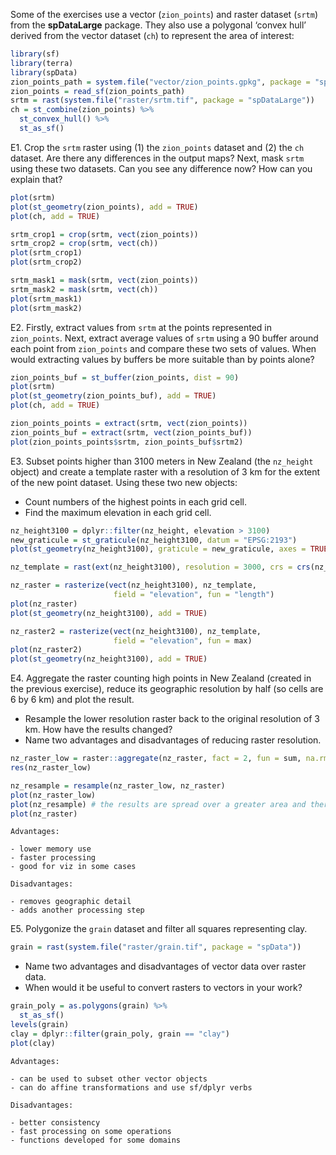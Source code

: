 Some of the exercises use a vector (`zion_points`) and raster dataset (`srtm`) from the **spDataLarge** package.
They also use a polygonal 'convex hull' derived from the vector dataset (`ch`) to represent the area of interest:

```r
library(sf)
library(terra)
library(spData)
zion_points_path = system.file("vector/zion_points.gpkg", package = "spDataLarge")
zion_points = read_sf(zion_points_path)
srtm = rast(system.file("raster/srtm.tif", package = "spDataLarge"))
ch = st_combine(zion_points) %>%
  st_convex_hull() %>% 
  st_as_sf()
```

E1. Crop the `srtm` raster using (1) the `zion_points` dataset and (2) the `ch` dataset.
Are there any differences in the output maps?
Next, mask `srtm` using these two datasets.
Can you see any difference now?
How can you explain that?

```r
plot(srtm)
plot(st_geometry(zion_points), add = TRUE)
plot(ch, add = TRUE)

srtm_crop1 = crop(srtm, vect(zion_points))
srtm_crop2 = crop(srtm, vect(ch))
plot(srtm_crop1)
plot(srtm_crop2)

srtm_mask1 = mask(srtm, vect(zion_points))
srtm_mask2 = mask(srtm, vect(ch))
plot(srtm_mask1)
plot(srtm_mask2)
```

E2. Firstly, extract values from `srtm` at the points represented in `zion_points`.
Next, extract average values of `srtm` using a 90 buffer around each point from `zion_points` and compare these two sets of values. 
When would extracting values by buffers be more suitable than by points alone?

```r
zion_points_buf = st_buffer(zion_points, dist = 90)
plot(srtm)
plot(st_geometry(zion_points_buf), add = TRUE)
plot(ch, add = TRUE)

zion_points_points = extract(srtm, vect(zion_points))
zion_points_buf = extract(srtm, vect(zion_points_buf))
plot(zion_points_points$srtm, zion_points_buf$srtm2)
```

E3. Subset points higher than 3100 meters in New Zealand (the `nz_height` object) and create a template raster with a resolution of 3 km for the extent of the new point dataset. 
Using these two new objects:

- Count numbers of the highest points in each grid cell.
- Find the maximum elevation in each grid cell.

```r
nz_height3100 = dplyr::filter(nz_height, elevation > 3100)
new_graticule = st_graticule(nz_height3100, datum = "EPSG:2193")
plot(st_geometry(nz_height3100), graticule = new_graticule, axes = TRUE)

nz_template = rast(ext(nz_height3100), resolution = 3000, crs = crs(nz_height3100))

nz_raster = rasterize(vect(nz_height3100), nz_template, 
                       field = "elevation", fun = "length")
plot(nz_raster)
plot(st_geometry(nz_height3100), add = TRUE)

nz_raster2 = rasterize(vect(nz_height3100), nz_template, 
                       field = "elevation", fun = max)
plot(nz_raster2)
plot(st_geometry(nz_height3100), add = TRUE)
```

E4. Aggregate the raster counting high points in New Zealand (created in the previous exercise), reduce its geographic resolution by half (so cells are 6 by 6 km) and plot the result.

- Resample the lower resolution raster back to the original resolution of 3 km. How have the results changed?
- Name two advantages and disadvantages of reducing raster resolution.

```r
nz_raster_low = raster::aggregate(nz_raster, fact = 2, fun = sum, na.rm = TRUE)
res(nz_raster_low)

nz_resample = resample(nz_raster_low, nz_raster)
plot(nz_raster_low)
plot(nz_resample) # the results are spread over a greater area and there are border issues
plot(nz_raster)
```

```asis
Advantages:

- lower memory use
- faster processing
- good for viz in some cases

Disadvantages:

- removes geographic detail
- adds another processing step
```

E5. Polygonize the `grain` dataset and filter all squares representing clay.

```r
grain = rast(system.file("raster/grain.tif", package = "spData"))
```

- Name two advantages and disadvantages of vector data over raster data.
- When would it be useful to convert rasters to vectors in your work?

```r
grain_poly = as.polygons(grain) %>% 
  st_as_sf()
levels(grain)
clay = dplyr::filter(grain_poly, grain == "clay")
plot(clay)
```

```asis
Advantages: 

- can be used to subset other vector objects
- can do affine transformations and use sf/dplyr verbs

Disadvantages: 

- better consistency
- fast processing on some operations
- functions developed for some domains
```

